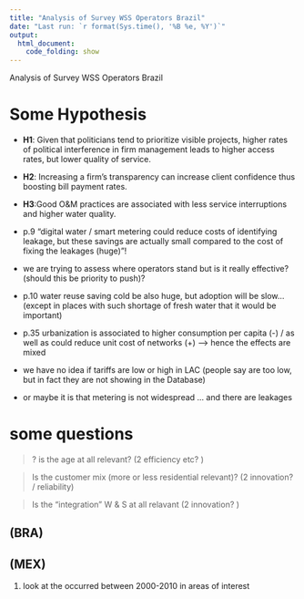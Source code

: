```yaml
---
title: "Analysis of Survey WSS Operators Brazil"
date: "Last run: `r format(Sys.time(), '%B %e, %Y')`"
output: 
  html_document:
    code_folding: show
---
```


Analysis of Survey WSS Operators Brazil


# Some Hypothesis 

+ **H1**: Given that politicians tend to prioritize visible projects, higher rates of political interference in firm management leads to higher access rates, but lower quality of service. 
+ **H2**: Increasing a firm’s transparency can increase client confidence thus boosting bill payment rates. 
+ **H3**:Good O&M practices are associated with less service interruptions and higher water quality.



+	p.9 “digital water / smart metering could reduce costs of identifying leakage, but these savings are actually small compared to the cost of fixing the leakages (huge)”!
+	we are trying to assess where operators stand but is it really effective? (should this be priority to push)?
+	p.10 water reuse saving cold be also huge, but adoption will be slow... (except in places with such shortage of fresh water that it would be important) 
+	p.35 urbanization is associated to higher consumption per capita (-) / as well as could reduce unit cost of networks (+) —> hence the effects are mixed

* we have no idea if tariffs are low or high in LAC (people say are too low, but in fact they are not showing in the Database) 

* or maybe it is that metering is not widespread … and there are leakages 


# some questions

> ? is the age at all relevant? (2 efficiency etc? )

> Is the customer mix (more or less residential relevant)? (2 innovation? / reliability)

> Is the "integration" W & S at all relavant (2 innovation? )


## (BRA)

## (MEX) 

1. look at the occurred between 2000-2010 in areas of interest 